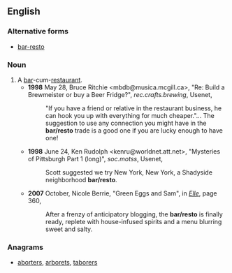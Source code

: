 ==English==
===Alternative forms===
*[[bar-resto]]
===Noun===
{{en-noun}}
#A [[bar]]-cum-[[restaurant]].
#*'''1998''' May 28, Bruce Ritchie <mbdb@musica.mcgill.ca>, "Re: Build a Brewmeister or buy a Beer Fridge?", ''rec.crafts.brewing'', Usenet,
#*:"If you have a friend or relative in the restaurant business, he can hook you up with everything for much cheaper."... The suggestion to use any connection you might have in the '''bar/resto''' trade is a good one if you are lucky enough to have one!
#*'''1998''' June 24, Ken Rudolph <kenru@worldnet.att.net>, "Mysteries of Pittsburgh Part 1 (long)", ''soc.motss'', Usenet,
#*:Scott suggested we try New York, New York, a Shadyside neighborhood '''bar/resto'''.
#*'''2007''' October, Nicole Berrie, "Green Eggs and Sam", in [[w:Elle|''Elle'']], page 360,
#*:After a frenzy of anticipatory blogging, the '''bar/resto''' is finally ready, replete with house-infused spirits and a menu blurring sweet and salty.

===Anagrams===
* [[aborters#English|aborters]], [[arborets#English|arborets]], [[taborers#English|taborers]]